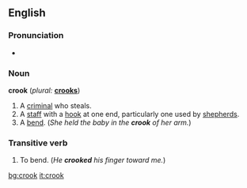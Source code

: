 ==English==

===Pronunciation===
*{{audio|en-us-crook.ogg|Audio (US)}}

===Noun===
'''crook'''  (''plural:'' '''[[crooks]]''')
# A [[criminal]] who steals.
# A [[staff]] with a [[hook]] at one end, particularly one used by [[shepherd]]s.
# A [[bend]].  (''She held the baby in the '''crook''' of her arm.'')

===Transitive verb===
{{en-infl-reg-consonant|crook||}}
# To bend. (''He '''crooked''' his finger toward me.'')

[[bg:crook]]
[[it:crook]]